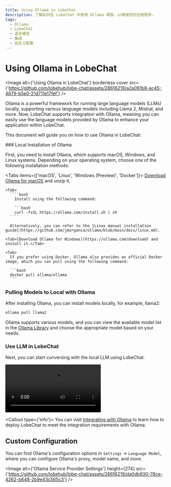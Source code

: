 ```yaml
---
title: Using Ollama in LobeChat
description: 了解如何在 LobeChat 中使用 Ollama 框架，以增强您的应用程序。
tags:
  - Ollama
  - LobeChat
  - 语言模型
  - 集成
  - 自定义配置
---
```


# Using Ollama in LobeChat

<Image
  alt={'Using Ollama in LobeChat'}
  borderless
  cover
  src={'https://github.com/lobehub/lobe-chat/assets/28616219/a2a091b8-ac45-4679-b5e0-21d711e17fef'}
/>

Ollama is a powerful framework for running large language models (LLMs) locally, supporting various language models including Llama 2, Mistral, and more. Now, LobeChat supports integration with Ollama, meaning you can easily use the language models provided by Ollama to enhance your application within LobeChat.

This document will guide you on how to use Ollama in LobeChat:

<Steps>
  ### Local Installation of Ollama

First, you need to install Ollama, which supports macOS, Windows, and Linux systems. Depending on your operating system, choose one of the following installation methods:

  <Tabs items={['macOS', 'Linux', 'Windows (Preview)', 'Docker']}>
    <Tab>[Download Ollama for macOS](https://ollama.com/download) and unzip it.</Tab>

    <Tab>
      ````bash
        Install using the following command:

        ```bash
        curl -fsSL https://ollama.com/install.sh | sh
      ````

      Alternatively, you can refer to the [Linux manual installation guide](https://github.com/jmorganca/ollama/blob/main/docs/linux.md).

</Tab>

    <Tab>[Download Ollama for Windows](https://ollama.com/download) and install it.</Tab>

    <Tab>
      If you prefer using Docker, Ollama also provides an official Docker image, which you can pull using the following command:

      ```bash
      docker pull ollama/ollama
      ```

</Tab>

</Tabs>

### Pulling Models to Local with Ollama

After installing Ollama, you can install models locally, for example, llama2:

```bash
ollama pull llama2
```

Ollama supports various models, and you can view the available model list in the [Ollama Library](https://ollama.com/library) and choose the appropriate model based on your needs.

### Use LLM in LobeChat

Next, you can start conversing with the local LLM using LobeChat.

<Video
  height={524}
  inStep
  src="https://github.com/lobehub/lobe-chat/assets/28616219/063788c8-9fef-4c6b-b837-96668ad6bc41"
/>

  <Callout type={'info'}>
    You can visit [Integrating with Ollama](/en/docs/self-hosting/examples/ollama) to learn how to deploy
    LobeChat to meet the integration requirements with Ollama.

</Callout>
</Steps>

## Custom Configuration

You can find Ollama's configuration options in `Settings` -> `Language Model`, where you can configure Ollama's proxy, model name, and more.

<Image
  alt={'Ollama Service Provider Settings'}
  height={274}
  src={'https://github.com/lobehub/lobe-chat/assets/28616219/da0db930-78ce-4262-b648-2b9e43c565c3'}
/>
